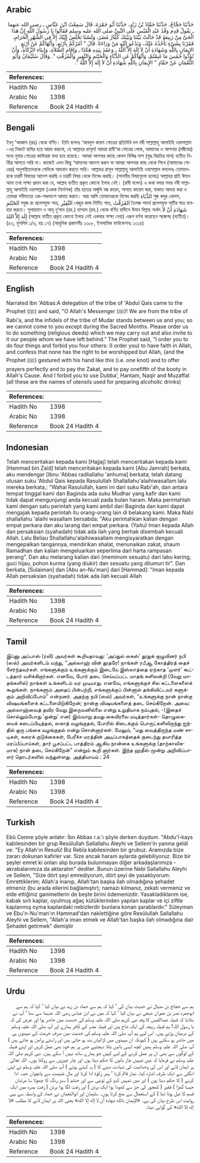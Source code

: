## Arabic


<div dir="rtl" lang="ar" style={{fontSize:'larger',backgroundColor:'#f8f9fa',padding:20}}>
حَدَّثَنَا حَجَّاجٌ، حَدَّثَنَا حَمَّادُ بْنُ زَيْدٍ، حَدَّثَنَا أَبُو جَمْرَةَ، قَالَ سَمِعْتُ ابْنَ عَبَّاسٍ ـ رضى الله عنهما ـ يَقُولُ قَدِمَ وَفْدُ عَبْدِ الْقَيْسِ عَلَى النَّبِيِّ صلى الله عليه وسلم فَقَالُوا يَا رَسُولَ اللَّهِ إِنَّ هَذَا الْحَىَّ مِنْ رَبِيعَةَ قَدْ حَالَتْ بَيْنَنَا وَبَيْنَكَ كُفَّارُ مُضَرَ، وَلَسْنَا نَخْلُصُ إِلَيْكَ إِلاَّ فِي الشَّهْرِ الْحَرَامِ، فَمُرْنَا بِشَىْءٍ نَأْخُذُهُ عَنْكَ، وَنَدْعُو إِلَيْهِ مَنْ وَرَاءَنَا‏.‏ قَالَ ‏"‏ آمُرُكُمْ بِأَرْبَعٍ، وَأَنْهَاكُمْ عَنْ أَرْبَعٍ الإِيمَانِ بِاللَّهِ وَشَهَادَةِ أَنْ لاَ إِلَهَ إِلاَّ اللَّهُ ـ وَعَقَدَ بِيَدِهِ هَكَذَا ـ وَإِقَامِ الصَّلاَةِ، وَإِيتَاءِ الزَّكَاةِ، وَأَنْ تُؤَدُّوا خُمُسَ مَا غَنِمْتُمْ، وَأَنْهَاكُمْ عَنِ الدُّبَّاءِ وَالْحَنْتَمِ وَالنَّقِيرِ وَالْمُزَفَّتِ ‏"‏‏.‏ وَقَالَ سُلَيْمَانُ وَأَبُو النُّعْمَانِ عَنْ حَمَّادٍ ‏"‏ الإِيمَانِ بِاللَّهِ شَهَادَةِ أَنْ لاَ إِلَهَ إِلاَّ اللَّهُ ‏"‏‏.‏
</div>
<div style={{backgroundColor:'#f8f9fa',padding:20, marginBottom: 10}}><table> <thead> <tr> <th>References:</th> <th></th> </tr> </thead> <tbody><tr><td>Hadith No</td><td>1398</td></tr><tr><td>Arabic No</td><td>1398</td></tr><tr><td>Reference</td><td>Book 24 Hadith 4</td></tr></tbody></table></div>

## Bengali


<div dir="ltr" lang="bn" style={{fontSize:'larger',backgroundColor:'#f8f9fa',padding:20}}>
ইবনু ‘আব্বাস (রাঃ) থেকে বর্ণিত। তিনি বলেনঃ ‘আবদুল কায়স গোত্রের প্রতিনিধি দল নবী সাল্লাল্লাহু আলাইহি ওয়াসাল্লাম -এর নিকটে হাযির হয়ে আরয করলো, হে আল্লাহর রাসূল! আমরা রাবী‘আ গোত্রের লোক, আমাদের ও আপনার (মদ্বীনার) মধ্যে মুযার গোত্রের কাফিররা বাধা হয়ে রয়েছে। আমরা আপনার কাছে কেবল নিষিদ্ধ মাস (যুদ্ধ বিরতির মাস) ব্যতীত নির্বিঘ্নে আসতে পারি না। কাজেই এমন কিছু ‘আমলের আদেশ করুন যা আমরা আপনার কাছ থেকে শিখে (আমাদের গোত্রের) অনুপস্থিতদেরকে সেদিকে আহবান করতে পারি। আল্লাহর রাসূল সাল্লাল্লাহু আলাইহি ওয়াসাল্লাম বললেনঃ তোমাদেরকে চারটি বিষয়ের আদেশ করছি ও চারটি বিষয় থেকে নিষেধ করছি। (পালনীয় বিষয়গুলো হলোঃ) আল্লাহর প্রতি ঈমান আনা তথা সাক্ষ্য প্রদান করা যে, আল্লাহ ব্যতীত প্রকৃত কোনো ইলাহ নেই। (রাবী বলেন) এ কথা বলার সময় নবী সাল্লাল্লাহু আলাইহি ওয়াসাল্লাম (একক নির্দেশক) তাঁর হাতের অঙ্গুলি বন্ধ করেন, সালাত কায়েম করা, যাকাত আদায় করা ও তোমরা গনীমতের এক-পঞ্চমাংশ আদায় করবে। আর আমি তোমাদেরকে নিষেধ করছি الدُّبَاءِ শুষ্ক কদুর খোলস, الحََنْتَمِ সবুজ রং প্রলেপযুক্ত পাত্র, النَّقِيْرِ খেজুর কান্ড নির্মিত পাত্র, المُزَفَّتُ তৈলজ পদার্থ প্রলেপযুক্ত মাটির পাত্র ব্যবহার করতে। সুলায়মান ও আবূ নু‘মান (রহ.) হাম্মাদ (রহ.) থেকে বর্ণিত হাদীসে ঈমান বিল্লাহ অর্থাৎ شَهَادَةِ أَنْ لاَ إِلٰهَ إِلاَّ اللهُ (আল্লাহ ব্যতীত প্রকৃত কোনো ইলাহ নেই একথার সাক্ষ্য দেয়া) এরূপ বর্ণনা করেছেন শ্ছব্জশ্ছ (ব্যতীত)। (৫৩, মুসলিম ১/৬, হাঃ ১৭) (আধুনিক প্রকাশনীঃ ১৩০৮, ইসলামিক ফাউন্ডেশনঃ ১৩১৪)
</div>
<div style={{backgroundColor:'#f8f9fa',padding:20, marginBottom: 10}}><table> <thead> <tr> <th>References:</th> <th></th> </tr> </thead> <tbody><tr><td>Hadith No</td><td>1398</td></tr><tr><td>Arabic No</td><td>1398</td></tr><tr><td>Reference</td><td>Book 24 Hadith 4</td></tr></tbody></table></div>

## English


<div dir="ltr" lang="en" style={{fontSize:'larger',backgroundColor:'#f8f9fa',padding:20}}>
Narrated Ibn 'Abbas:A delegation of the tribe of 'Abdul Qais came to the Prophet (ﷺ) and said, "O Allah's Messenger (ﷺ)! We are from the tribe of Rabi'a, and the infidels of the tribe of Mudar stands between us and you; so we cannot come to you except during the Sacred Months. Please order us to do something (religious deeds) which we may carry out and also invite to it our people whom we have left behind." The Prophet said, "I order you to do four things and forbid you four others: (I order you) to have faith in Allah, and confess that none has the right to be worshipped but Allah, (and the Prophet (ﷺ) gestured with his hand like this (i.e. one knot) and to offer prayers perfectly and to pay the Zakat, and to pay onefifth of the booty in Allah's Cause. And I forbid you to use Dubba', Hantam, Naqir and Muzaffat (all these are the names of utensils used for preparing alcoholic drinks)
</div>
<div style={{backgroundColor:'#f8f9fa',padding:20, marginBottom: 10}}><table> <thead> <tr> <th>References:</th> <th></th> </tr> </thead> <tbody><tr><td>Hadith No</td><td>1398</td></tr><tr><td>Arabic No</td><td>1398</td></tr><tr><td>Reference</td><td>Book 24 Hadith 4</td></tr></tbody></table></div>

## Indonesian


<div dir="ltr" lang="id" style={{fontSize:'larger',backgroundColor:'#f8f9fa',padding:20}}>
Telah menceritakan kepada kami [Hajjaj] telah menceritakan kepada kami [Hammad bin Zaid] telah menceritakan kepada kami [Abu Jamrah] berkata, aku mendengar [Ibnu 'Abbas radliallahu 'anhuma] berkata; telah datang utusan suku 'Abdul Qais kepada Rasulullah Shallallahu'alaihiwasallam lalu mereka berkata,: "Wahai Rasulullah, kami ini dari suku Rabi'ah, dan antara tempat tinggal kami dan Baginda ada suku Mudhar yang kafir dan kami tidak dapat mengunjungi anda kecuali pada bulan haram. Maka perintahlah kami dengan satu perintah yang kami ambil dari Baginda dan kami dapat mengajak kepada perintah itu orang-orang lain di belakang kami. Maka Nabi shallallahu 'alaihi wasallam bersabda: "Aku perintahkan kalian dengan empat perkara dan aku larang dari empat perkara. (Yaitu) Iman kepada Allah dan persaksian (syahadah) tidak ada ilah yang berhak disembah kecuali Allah. Lalu Beliau Shallallahu'alaihiwasallam mengisyaratkan dengan mengepalkan tangannya, mendirikan shalat, menunaikan zakat, shaum Ramadhan dan kalian mengeluarkan seperlima dari harta rampasan perang". Dan aku melarang kalian dari (meminum sesuatu) dari labu kering, guci hijau, pohon kurma (yang diukir) dan sesuatu yang dilumuri tir". Dan berkata, [Sulaiman] dan [Abu an-Nu'man] dari [Hammad]: "Iman kepada Allah persaksian (syahadah) tidak ada ilah kecuali Allah
</div>
<div style={{backgroundColor:'#f8f9fa',padding:20, marginBottom: 10}}><table> <thead> <tr> <th>References:</th> <th></th> </tr> </thead> <tbody><tr><td>Hadith No</td><td>1398</td></tr><tr><td>Arabic No</td><td>1398</td></tr><tr><td>Reference</td><td>Book 24 Hadith 4</td></tr></tbody></table></div>

## Tamil


<div dir="ltr" lang="ta" style={{fontSize:'larger',backgroundColor:'#f8f9fa',padding:20}}>
இப்னு அப்பாஸ் (ரலி) அவர்கள் கூறியதாவது: ‘அப்துல் கைஸ்’ தூதுக் குழுவினர் நபி (ஸல்) அவர்களிடம் வந்து, “அல்லாஹ் வின் தூதரே! நாங்கள் ரபீஆ கோத்திரத் தைச் சேர்ந்தவர்கள். எங்களுக்கும் உங்களுக்கும் இடையே இஸ்லாத்தை ஏற்காத ‘முளர்’ கூட்டத்தார் வசிக்கிறார்கள். எனவே, போர் தடை செய்யப்பட்ட மாதங் களிலன்றி (வேறு மாதங்களில்) நாங்கள் உங்களிடம் வர முடியாது. எனவே, எங்களுக்குச் சில கட்டளைகளைக் கூறுங்கள். நாங்களும் அதைப் பின்பற்றி, எங்களுக்குப் பின்னால் தங்கிவிட்டவர் களுக்கும் அறிவிப்போம்” என்றனர். அதற்கு நபி (ஸல்) அவர்கள், “உங்களுக்கு நான் நான்கு விஷயங்களைக் கட்டளையிடுகிறேன்; நான்கு விஷயங்களைத் தடை செய்கிறேன். அவை: அல்லாஹ்வைத் தவிர வேறு இறைவனில்லை என்று உறுதியாக நம்புதல், -(இதைச் சொல்லும்போது ‘ஒன்று’ என) இவ்வாறு தமது கைவிரலை மடித்தார்கள்- தொழுகையைக் கடைப்பிடித்தல், ஸகாத் வழங்குதல், போரில் கிடைக்கும் பொருட்களிலிருந்து ஐந்தில் ஒரு பங்கை வழங்குதல் என்று சொன்னார்கள். மேலும், “மது வைத்திருந்த மண் சாடிகள், சுரைக் குடுக்கைகள், பேரீச்ச மரத்தின் அடிப்பாகத்தைக் குடைந்து தயாரித்த மரப்பீப்பாய்கள், தார் பூசப்பட்ட பாத்திரம் ஆகிய நான்கை உங்களுக்கு (தாற்காலிகமாக) நான் தடை செய்கிறேன்” என்றும் கூறி னார்கள். இந்த ஹதீஸ் மூன்று அறிவிப்பாளர் தொடர்களில் வந்துள்ளது. அத்தியாயம் : 24
</div>
<div style={{backgroundColor:'#f8f9fa',padding:20, marginBottom: 10}}><table> <thead> <tr> <th>References:</th> <th></th> </tr> </thead> <tbody><tr><td>Hadith No</td><td>1398</td></tr><tr><td>Arabic No</td><td>1398</td></tr><tr><td>Reference</td><td>Book 24 Hadith 4</td></tr></tbody></table></div>

## Turkish


<div dir="ltr" lang="tr" style={{fontSize:'larger',backgroundColor:'#f8f9fa',padding:20}}>
Ebû Cemre şöyle anlatır: İbn Abbas r.a.'ı şöyle derken duydum. "Abdu'l-kays kabilesinden bir grup Resûlullah Sallallahu Aleyhi ve Sellem'in yanına geldi ve: "Ey Allah'ın Resulü! Biz Rebîa kabilesinden bir grubuz. Aramızda bize zararı dokunan kafirler var. Size ancak haram aylarda gelebiliyoruz. Bize bir şeyler emret ki onları alıp burada bulunmayan diğer arkadaşlarımıza - akrabalarımıza da aktaralım" dediler. Bunun üzerine Nebi Sallallahu Aleyhi ve Sellem, "Size dört şeyi emrediyorum, dört şeyi de yasaklıyorum: Emrettiklerim; Allah'a inanıp, Allah'tan başka ilah olmadığına şehadet etmeniz (bu arada ellerini bağlamıştır); namazı kılmanız, zekatı vermeniz ve elde ettiğiniz ganimetlerin de beşte birini ödemenizdir. Yasakladıklarım ise, kabak sırlı kaplar, oyulmuş ağaç kütüklerinden yapılan kaplar ve içi ziftle kaplanmış oyma kaplardaki nebizlerdir bunlara konan şarablardır." Süleyman ve Ebu'n-Nu'man'ın Hammad'dan naklettiğine göre Resûlullah Sallallahu Aleyhi ve Sellem, "Allah'a iman etmek ve Allah'tan başka ilah olmadığına dair Şehadet getirmek" demiştir
</div>
<div style={{backgroundColor:'#f8f9fa',padding:20, marginBottom: 10}}><table> <thead> <tr> <th>References:</th> <th></th> </tr> </thead> <tbody><tr><td>Hadith No</td><td>1398</td></tr><tr><td>Arabic No</td><td>1398</td></tr><tr><td>Reference</td><td>Book 24 Hadith 4</td></tr></tbody></table></div>

## Urdu


<div dir="rtl" lang="ur" style={{fontSize:'larger',backgroundColor:'#f8f9fa',padding:20}}>
ہم سے حجاج بن منہال نے حدیث بیان کی ‘ کہا کہ ہم سے حماد بن زید نے بیان کیا ‘ کہا کہ ہم سے ابوجمرہ نصر بن عمران ضبعی نے بیان کیا ‘ کہا کہ میں نے ابن عباس رضی اللہ عنہما سے سنا ‘ آپ نے بتلایا کہ قبیلہ عبدالقیس کا وفد نبی کریم صلی اللہ علیہ وسلم کی خدمت میں حاضر ہوا اور عرض کی کہ یا رسول اللہ! ہم قبیلہ ربیعہ کی ایک شاخ ہیں اور قبیلہ مضر کے کافر ہمارے اور آپ صلی اللہ علیہ وسلم کے درمیان پڑتے ہیں۔ اس لیے ہم آپ صلی اللہ علیہ وسلم کی خدمت میں صرف حرمت کے مہینوں ہی میں حاضر ہو سکتے ہیں ( کیونکہ ان مہینوں میں لڑائیاں بند ہو جاتی ہیں اور راستے پرامن ہو جاتے ہیں ) آپ صلی اللہ علیہ وسلم ہمیں کچھ ایسی باتیں بتلا دیجئیے جس پر ہم خود بھی عمل کریں اور اپنے قبیلہ کے لوگوں سے بھی ان پر عمل کرنے کے لیے کہیں جو ہمارے ساتھ نہیں آ سکے ہیں۔ نبی کریم صلی اللہ علیہ وسلم نے فرمایا کہ میں تمہیں چار باتوں کا حکم دیتا ہوں اور چار چیزوں سے روکتا ہوں۔ اللہ تعالیٰ پر ایمان لانے اور اس کی وحدانیت کی شہادت دینے کا ( یہ کہتے ہوئے ) آپ صلی اللہ علیہ وسلم نے اپنی انگلی سے ایک طرف اشارہ کیا۔ نماز قائم کرنا ‘ پھر زکوٰۃ ادا کرنا اور مال غنیمت سے پانچواں حصہ ادا کرنے ( کا حکم دیتا ہوں ) اور میں تمہیں کدو کے تونبی سے اور حنتم ( سبز رنگ کا چھوٹا سا مرتبان جیسا گھڑا ) فقیر ( کھجور کی جڑ سے کھودا ہوا ایک برتن ) اور زفت لگا ہوا برتن ( زفت بصرہ میں ایک قسم کا تیل ہوتا تھا ) کے استعمال سے منع کرتا ہوں۔ سلیمان اور ابوالنعمان نے حماد کے واسطہ سے یہی روایت اس طرح بیان کی ہے۔ «الإيمان بالله شهادة أن لا إله إلا الله» یعنی اللہ پر ایمان لانے کا مطلب «لا إله إلا الله» کی گواہی دینا۔
</div>
<div style={{backgroundColor:'#f8f9fa',padding:20, marginBottom: 10}}><table> <thead> <tr> <th>References:</th> <th></th> </tr> </thead> <tbody><tr><td>Hadith No</td><td>1398</td></tr><tr><td>Arabic No</td><td>1398</td></tr><tr><td>Reference</td><td>Book 24 Hadith 4</td></tr></tbody></table></div>
